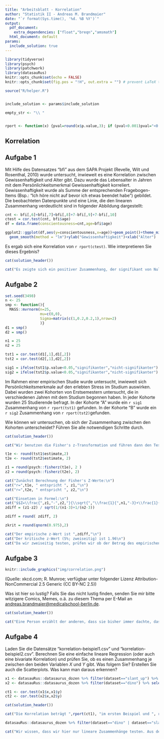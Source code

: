 ```yaml
---
title: "Arbeitsblatt - Korrelation"
author: "Statistik II - Andreas M. Brandmaier"
date: "`r format(Sys.time(), '%d. %B %Y')`"
output:
  pdf_document: 
    extra_dependencies: ["float","breqn","amsmath"]
  html_document: default
params:
  include_solution: true
---
```

```r
library(tidyverse)
library(psych)
library(patchwork)
library(datasauRus)
knitr::opts_chunk$set(echo = FALSE)
knitr::opts_chunk$set(fig.pos = "!H", out.extra = "") # prevent LaTeX tables from floating around

source("R/helper.R")


include_solution <- params$include_solution

empty_str <- "\\ "


rport <- function(x) {pval=round(x$p.value,3); if (pval<0.001)pval="<0.001"; paste0("r=",round(x$estimate,3)," (p=",pval,")")}

```

## Korrelation


## Aufgabe 1
Mit Hilfe des Datensatzes "bfi" aus dem SAPA Projekt (Revelle, Wilt und Rosenthal, 2010) wurde untersucht, inwieweit
es eine Korrelation zwischen Gewissenhaftigkeit und Alter gibt. Dazu wurde
das Lebensalter in Jahren mit dem Persönlichkeitsmerkmal
Gewissenhaftigkeit korreliert. Gewissenhaftigkeit wurde als Summe der entsprechenden Fragebogen-Items (Bsp.: "Ich höre nicht auf bevor ich etwas beendet habe") gebildet.
Die beobachteten Datenpunkte und eine Linie, die den linearen Zusammenhang verdeutlicht sind in folgender Abbildung dargestellt:

```r
cnt <- bfi[,6]+bfi[,7]+bfi[,8]+7-bfi[,9]+7-bfi[,10]
ctest = cor.test(cnt, bfi$age)
df = data.frame(conscientousness=cnt,age=bfi$age)
```

```r
ggplot2::ggplot(df,aes(y=conscientousness,x=age))+geom_point()+theme_minimal()+
  geom_smooth(method = "lm")+ylab("Gewissenhaftigkeit")+xlab("Alter")
```

Es ergab sich eine Korrelation von `r rport(ctest)`. Wie interpretieren Sie
dieses Ergebnis?


```r
cat(solution_header())

cat("Es zeigte sich ein positiver Zusammenhang, der signifikant von Null verschieden war. Dieser positive Zusammenhang bedeutet, dass ältere Personen in der Stichprobe auch gewissenhafter sind. Einzuschränken ist hier, dass es sich um querschnittliche Daten handelt, d.h., dieser Effekt könnte nicht in Wirklichkeit auf Unterschiede im Alter, sondern auf Kohortenunterschiede zurückzuführen sein (d.h., Unterschiede in den verschiedenen Geburtsjahrgängen). Laut Cohen's Definition handelt es sich hier um einen schwachen Zusammenhang ($r\\approx0.1$).")

```

## Aufgabe 2
```r
set.seed(3498)
n <- 25
smp <- function(){ 
  MASS::mvrnorm(n=25, 
                mu=c(0,0), 
                Sigma=matrix(c(1,0.2,0.2,1),nrow=2)
                )}
d1 = smp()
d2 = smp()

n1 = 25
n2 = 25

tst1 = cor.test(d1[,1],d1[,2])
tst2 = cor.test(d2[,1],d2[,2])

sig1 = ifelse(tst1$p.value<0.05,"signifikanter","nicht-signifikanter")
sig2 = ifelse(tst2$p.value<0.05,"signifikanter","nicht-signifikanter")

```

Im Rahmen einer empirischen Studie  wurde untersucht, inwieweit sich Persönlichkeitsmerkmale
auf den erlebten Stress im Studium auswirken. Dabei wurden zwei Kohorten von 
Erstsemestern untersucht, die in verschiedenen Jahren mit dem Studium begonnen haben. In
jeder Kohorte wurden 25 Studierende befragt.
In der Kohorte "A" wurde ein `r sig1` Zusammenhang von `r rport(tst1)` gefunden. In der
Kohorte "B" wurde ein `r sig2` Zusammenhang von `r rport(tst2)`gefunden.

Wie können wir untersuchen, ob sich der Zusammenhang zwischen den Kohorten unterscheidet? Führen
Sie alle notwendigen Schritte durch.


```r
cat(solution_header())

cat("Wir benutzen die Fisher's z-Transformation und führen dann den Test auf Verschiedenheit zweier Korrelationen durch")

t1e <- round(tst1$estimate,2)
t2e <- round(tst2$estimate, 2)

z1 = round(psych::fisherz(t1e), 2 )
z2 = round(psych::fisherz(t2e), 2)

cat("Zunächst Berechnung der Fisher's Z-Werte:\n")
cat("r=",t1e, " entspricht ", z1,"\n")
cat("r=",t2e, " entspricht ", z2,"\n")

cat("Einsetzen in Formel:\n")
cat("$$Z=\\frac{",z1,"-",z2,"}{\\sqrt{","\\frac{1}{",n1,"-3}+\\frac{1}{",n2,"-3}","}}$$\n")
zdiff = (z1-z2) / sqrt(1/(n1-3)+1/(n2-3))

zdiff = round( zdiff, 2)

zkrit = round(qnorm(0.975),2)

cat("Der empirische z-Wert ist ",zdiff,"\n")
cat("Der kritische z-Wert (5%; zweiseitig) ist 1.96\n")
cat("Da wir zweiseitig testen, prüfen wir ob der Betrag des empirischen z-Werts größer als der kritische Wert ist. Dies ist nicht der Fall. Die Nullhypothese wird beibehalten. Es gibt keinen signifikanten Unterschied zwischen den beiden Kohorten.\n")

```


## Aufgabe 3

```r
knitr::include_graphics("img/correlation.png")

```



(Quelle: xkcd.com; R. Munroe; verfügbar unter folgender Lizenz Attribution-NonCommercial 2.5 Generic (CC BY-NC 2.5))

Was ist hier so lustig? Falls Sie das nicht lustig finden, senden Sie mir bitte witzigere Comics, Memes, o.ä. zu diesem Thema per E-Mail an [andreas.brandmaier@medicalschool-berlin.de](andreas.brandmaier@medicalschool-berlin.de).

```r
cat(solution_header())

cat("Eine Person erzählt der anderen, dass sie bisher immer dachte, dass eine Korrelation zwischen zwei Variablen bedeute, dass die eine Variable die andere kausal, also ursächlich, beinflusse. Im zweiten Panel erzählt sie weiter, dass sie in ihrer Statistik-Vorlesung gelernt habe, dass diese Implikation im Allgemeinen aber gar nicht stimme. Daraufhin entgegnet die linke Person, dass der Besuch der Statistik-Vorlesung also etwas gebracht hätte (im Sinne eines Lernerfolgs). Darauhin meint die erste Person: 'Nunja, vielleicht'. Der Witz besteht also darin, dass die erzählende Person in der Tat einen Lernerfolg hatte und nun so stark verinnerlicht hat, dass eine beobachtete Korrelation nicht gleich einem ursächlichen Zusammenhang ist, dass sie in Frage stellt, ob wirklich der Besuch der Vorlesung ursächlich für diese Erkenntnis war (da Erkenntnisgewinn und Vorlesungsbesuch von außen betrachtet zunächst lediglich korrelieren")
```

## Aufgabe 4

Laden Sie die Datensätze "korrelation-beispiel1.csv" und "korrelation-beispiel2.csv". Berechnen Sie eine einfache lineare Regression (oder auch eine bivariate Korrelation) und prüfen Sie, ob es einen Zusammenhang je zwischen den beiden Variablen $X$ und $Y$ gibt. Was folgern Sie? Erstellen Sie auch die Scatterplots. Was kann man daraus erkennen?

```r

x1 <- datasauRus::datasaurus_dozen %>% filter(dataset=="slant_up") %>% select(-dataset)
x2 <- datasauRus::datasaurus_dozen %>% filter(dataset=="dino") %>% select(-dataset)

ct1 <- cor.test(x1$x,x1$y)
ct2 <- cor.test(x2$x,x2$y)
```


```r
cat(solution_header())

cat("Die Korrelation beträgt ",rport(ct1), "im ersten Beispiel und ", rport(ct2), "im zweiten Beispiel. Wir können die Nullhypothese in beiden Fällen nicht ablehnen und sprechen von einem nicht-signifikanten Zusammenhang.")

datasauRus::datasaurus_dozen %>% filter(dataset=="dino" | dataset=="slant_up") %>% ggplot(aes(x=x,y=y))+geom_point()+facet_wrap(~dataset)

cat("Wir wissen, dass wir hier nur lineare Zusammenhänge testen. Aus dem Beispiel lernen wir insbesondere: Wenn man keinen linearen Zusammenhang findet, bedeutet das nicht, dass es dennoch möglicherweise bedeutsame Muster in den Daten gibt.")
```